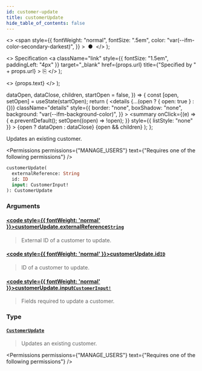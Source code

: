 ```yaml
---
id: customer-update
title: customerUpdate
hide_table_of_contents: false
---
```


  <>
    <span
      style={{
        fontWeight: "normal",
        fontSize: ".5em",
        color: "var(--ifm-color-secondary-darkest)",
      }}
    >
      &nbsp;●&nbsp;
    </span>
  </>
);

  <>
    Specification
    <a
      className="link"
      style={{ fontSize: "1.5em", paddingLeft: "4px" }}
      target="\_blank"
      href={props.url}
      title={"Specified by " + props.url}
    >
      ⎘
    </a>
  </>
);

  <>
    <span className={props.class}>{props.text}</span>
  </>
);


  dataOpen,
  dataClose,
  children,
  startOpen = false,
}) => {
  const [open, setOpen] = useState(startOpen);
  return (
    <details
      {...(open ? { open: true } : {})}
      className="details"
      style={{
        border: "none",
        boxShadow: "none",
        background: "var(--ifm-background-color)",
      }}
    >
      <summary
        onClick={(e) => {
          e.preventDefault();
          setOpen((open) => !open);
        }}
        style={{ listStyle: "none" }}
      >
        {open ? dataOpen : dataClose}
      </summary>
      {open && children}
    </details>
  );
};

Updates an existing customer.

<Permissions
  permissions={"MANAGE_USERS"}
  text={"Requires one of the following permissions"}
/>

```graphql
customerUpdate(
  externalReference: String
  id: ID
  input: CustomerInput!
): CustomerUpdate
```

### Arguments

#### [<code style={{ fontWeight: 'normal' }}>customerUpdate.<b>externalReference</b></code>](#)<Bullet />[`String`](../../../api-reference/miscellaneous/scalars/string) <Badge class="badge badge--secondary" text="scalar"/>

> External ID of a customer to update.
>
> <Badge text="Added in Saleor 3.10" class="secondary margin-bottom--sm" />

#### [<code style={{ fontWeight: 'normal' }}>customerUpdate.<b>id</b></code>](#)<Bullet />[`ID`](../../../api-reference/miscellaneous/scalars/id) <Badge class="badge badge--secondary" text="scalar"/>

> ID of a customer to update.

#### [<code style={{ fontWeight: 'normal' }}>customerUpdate.<b>input</b></code>](#)<Bullet />[`CustomerInput!`](../../../api-reference/users/inputs/customer-input) <Badge class="badge badge--secondary" text="non-null"/> <Badge class="badge badge--secondary" text="input"/>

> Fields required to update a customer.

### Type

#### [`CustomerUpdate`](../../../api-reference/users/objects/customer-update) <Badge class="badge badge--secondary" text="object"/>

> Updates an existing customer.

<Permissions
  permissions={"MANAGE_USERS"}
  text={"Requires one of the following permissions"}
/>

